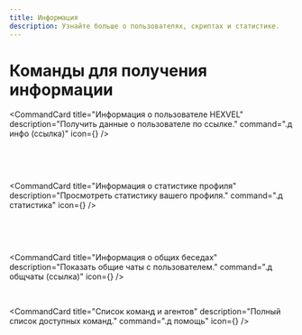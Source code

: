 ```yaml
---
title: Информация
description: Узнайте больше о пользователях, скриптах и статистике.
---
```



# Команды для получения информации <User className="inline-block h-5 w-5 text-indigo-300" />

<CommandCard
  title="Информация о пользователе HEXVEL"
  description="Получить данные о пользователе по ссылке."
  command=".д инфо (ссылка)"
  icon={<User className="h-5 w-5 text-indigo-300" />}
/>

<br />

<CommandCard
  title="Информация о скриптах"
  description="Узнать текущие данные о скриптах."
  command="ск инфо"
/>

<br />

<CommandCard
  title="Информация о статистике профиля"
  description="Просмотреть статистику вашего профиля."
  command=".д статистика"
  icon={<BarChart className="h-5 w-5 text-indigo-300" />}
/>

<br />

<CommandCard
  title="Получение ID пользователя"
  description="Узнать ID по ссылке на профиль."
  command=".д ид (ссылка)"
/>

<br />

<CommandCard
  title="Информация о общих беседах"
  description="Показать общие чаты с пользователем."
  command=".д общчаты (ссылка)"
  icon={<MessageSquare className="h-5 w-5 text-indigo-300" />}
/>

<br />

<CommandCard
  title="Список команд и агентов"
  description="Полный список доступных команд."
  command=".д помощь"
  icon={<List className="h-5 w-5 text-indigo-300" />}
/>

<br />

<CommandCard
  title="Статистика профиля (v2)"
  description="Расширенная статистика за указанный период."
  command=".д стата (кол-во дней)"
/>

<br />

<CommandCard
  title="Получение бесед сообщества"
  description="Список чатов сообщества по ссылке."
  command=".д чаты (ссылка)"
/>
